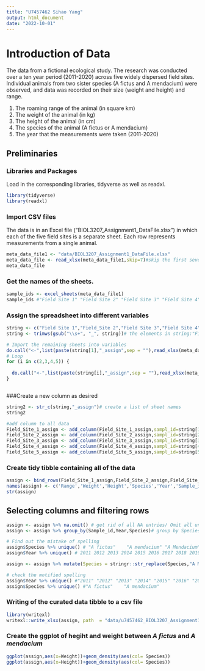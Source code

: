 ```yaml
---
title: "U7457462 Sihao Yang"
output: html_document
date: "2022-10-01"
---
```

# Introduction of Data
The data from a fictional ecological study. The research was conducted over a ten year period (2011-2020) across five widely dispersed field sites. Individual animals from two sister species (A fictus and A mendacium) were observed, and data was recorded on their size (weight and height) and range. 

1) The roaming range of the animal                      (in square km)
2) The weight of the animal                             (in kg)
3) The height of the animal                             (in cm)
4) The species of the animal                            (A fictus or A mendacium)
5) The year that the measurements were taken            (2011-2020)

## Preliminaries

### Libraries and Packages

Load in the corresponding libraries, tidyverse as well as readxl.
```r
library(tidyverse)
library(readxl)
```

### Import CSV files
The data is in an Excel file (“BIOL3207_Assignment1_DataFile.xlsx”) in which each of the five field sites is a separate sheet. Each row represents measurements from a single animal.
```r
meta_data_file1 <- "data/BIOL3207_Assignment1_DataFile.xlsx"
meta_data_file <- read_xlsx(meta_data_file1,skip=7)#skip the first seven lines to read the data table
meta_data_file
```

### Get the names of the sheets.
```r
sample_ids <- excel_sheets(meta_data_file1)
sample_ids #"Field Site 1" "Field Site 2" "Field Site 3" "Field Site 4" "Field Site 5"
```
### Assign the spreadsheet into different variables
```r
string <- c("Field Site 1","Field_Site 2","Field Site 3","Field Site 4","Field Site 5")
string <- trimws(gsub("\\s+", "_", string))# the elements in string:"Field_Site_1" "Field_Site_2" "Field_Site_3" "Field_Site_4" "Field_Site_5"

# Import the remaining sheets into variables
do.call("<-",list(paste(string[1],"_assign",sep = ""),read_xlsx(meta_data_file1,sheet=sample_ids[1],skip=7)))
# Loop
for (i in c(2,3,4,5)) {
  
  do.call("<-",list(paste(string[i],"_assign",sep = ""),read_xlsx(meta_data_file1,sheet=sample_ids[i])))
}

```

```r

```

###Create a new column as desired
```r
string2 <- str_c(string,"_assign")# create a list of sheet names
string2
```
```r
#add column to all data
Field_Site_1_assign <- add_column(Field_Site_1_assign,sampl_id=string[1])
Field_Site_2_assign <- add_column(Field_Site_2_assign,sampl_id=string[2])
Field_Site_3_assign <- add_column(Field_Site_3_assign,sampl_id=string[3])
Field_Site_4_assign <- add_column(Field_Site_4_assign,sampl_id=string[4])
Field_Site_5_assign <- add_column(Field_Site_5_assign,sampl_id=string[5])
```
### Create tidy tibble containing all of the data
```r
assign <- bind_rows(Field_Site_1_assign,Field_Site_2_assign,Field_Site_3_assign,Field_Site_4_assign,Field_Site_5_assign)# combine all of data
names(assign) <- c('Range','Weight','Height','Species','Year','Sample_id') # rename the column names
str(assign)
```

## Selecting columns and filtering rows

```r
assign <- assign %>% na.omit() # get rid of all NA entries/ Omit all unnecessary entries
assign <- assign %>% group_by(Sample_id,Year,Species)# group by Species,Sample_id and Year

# Find out the mistake of spelling  
assign$Species %>% unique() # "A fictus"    "A mendacium" "A Mendacium"
assign$Year %>% unique() # 2011 2012 2013 2014 2015 2016 2017 2018 2019 2020 2217

assign <- assign %>% mutate(Species = stringr::str_replace(Species,"A Mendacium","A mendacium"),Year = stringr::str_replace(Year,"2217","2017"))

# check the motified spelling
assign$Year %>% unique() #"2011" "2012" "2013" "2014" "2015" "2016" "2017" "2018" "2019" "2020"
assign$Species %>% unique() #"A fictus"    "A mendacium"
```

### Writing of the curated data tibble to a csv file
```r
library(writexl)
writexl::write_xlsx(assign, path  = "data/u7457462_BIOL3207_Assignment1_DataFile.xlsx") # export the excel file
```

### Create the ggplot of hegiht and weight between ***A fictus***  and ***A mendacium***
```r
ggplot(assign,aes(x=Weight))+geom_density(aes(col= Species))
ggplot(assign,aes(x=Height))+geom_density(aes(col= Species))

```





 